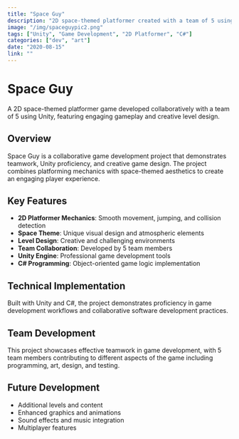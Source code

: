 ```yaml
---
title: "Space Guy"
description: "2D space-themed platformer created with a team of 5 using Unity."
image: "/img/spaceguypic2.png"
tags: ["Unity", "Game Development", "2D Platformer", "C#"]
categories: ["dev", "art"]
date: "2020-08-15"
link: ""
---
```


# Space Guy

A 2D space-themed platformer game developed collaboratively with a team of 5 using Unity, featuring engaging gameplay and creative level design.

## Overview

Space Guy is a collaborative game development project that demonstrates teamwork, Unity proficiency, and creative game design. The project combines platforming mechanics with space-themed aesthetics to create an engaging player experience.

## Key Features

- **2D Platformer Mechanics**: Smooth movement, jumping, and collision detection
- **Space Theme**: Unique visual design and atmospheric elements
- **Level Design**: Creative and challenging environments
- **Team Collaboration**: Developed by 5 team members
- **Unity Engine**: Professional game development tools
- **C# Programming**: Object-oriented game logic implementation

## Technical Implementation

Built with Unity and C#, the project demonstrates proficiency in game development workflows and collaborative software development practices.

## Team Development

This project showcases effective teamwork in game development, with 5 team members contributing to different aspects of the game including programming, art, design, and testing.

## Future Development

- Additional levels and content
- Enhanced graphics and animations
- Sound effects and music integration
- Multiplayer features 